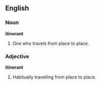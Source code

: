 ==English==
===Noun===
'''itinerant'''

#One who travels from place to place.

===Adjective===
'''itinerant'''

#Habitually travelling from place to place.